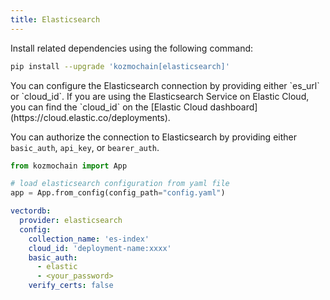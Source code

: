 ```yaml
---
title: Elasticsearch
---
```


Install related dependencies using the following command:

```bash
pip install --upgrade 'kozmochain[elasticsearch]'
```

<Note>
You can configure the Elasticsearch connection by providing either `es_url` or `cloud_id`. If you are using the Elasticsearch Service on Elastic Cloud, you can find the `cloud_id` on the [Elastic Cloud dashboard](https://cloud.elastic.co/deployments).
</Note>

You can authorize the connection to Elasticsearch by providing either `basic_auth`, `api_key`, or `bearer_auth`.

<CodeGroup>

```python main.py
from kozmochain import App

# load elasticsearch configuration from yaml file
app = App.from_config(config_path="config.yaml")
```

```yaml config.yaml
vectordb:
  provider: elasticsearch
  config:
    collection_name: 'es-index'
    cloud_id: 'deployment-name:xxxx'
    basic_auth:
      - elastic
      - <your_password>
    verify_certs: false
```
</CodeGroup>

<Snippet file="missing-vector-db-tip.mdx" />
